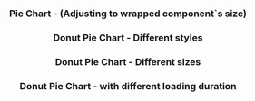 
<Edit folder={props.folder} />

<Header
  title="Charts"
  subtitle="Pure CSS Charts."
  npm={props.npm}
  status="experimental"
/>

### Pie Chart - (Adjusting to wrapped component`s size)

<PieSimple />

### Donut Pie Chart - Different styles

<DonutPiePageDifferentStyles />

### Donut Pie Chart - Different sizes

<DonutPiePageDifferentSizes />

### Donut Pie Chart - with different loading duration
 
<DonutPiePageDifferentDuration />